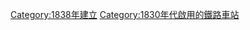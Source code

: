{{Cat topic in year|topic=啟用的鐵路車站|year=1838}}
{{Commonscat|Railway stations opened in 1838}}

[[Category:1838年建立|Category:1838年建立]]
[[Category:1830年代啟用的鐵路車站|Category:1830年代啟用的鐵路車站]]